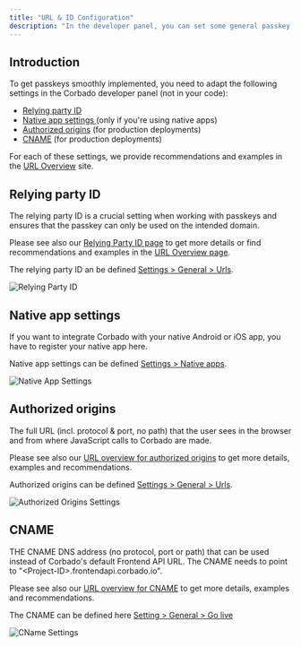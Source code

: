 ```yaml
---
title: "URL & ID Configuration"
description: "In the developer panel, you can set some general passkey configurations."
---
```


## Introduction

To get passkeys smoothly implemented, you need to adapt the following settings in the Corbado developer panel (not in your code):

* [Relying party ID](#relying-party-id)
* [Native app settings ](#native-app-settings)(only if you're using native apps)
* [Authorized origins](#authorized-origins) (for production deployments)
* [CNAME](#cname) (for production deployments)



For each of these settings, we provide recommendations and examples in the [URL Overview](/helpful-guides/url-overview) site.

## Relying party ID

The relying party ID is a crucial setting when working with passkeys and ensures that the passkey can only be used on the intended domain.

Please see also our [Relying Party ID page](/helpful-guides/passkeys/relying-party-id) to get more details or find recommendations and examples in the [URL Overview page](/helpful-guides/url-overview#7-relying-party-id).

The relying party ID an be defined [Settings > General > Urls](https://app.corbado.com/app/settings/general/urls).

![Relying Party ID](/images/overview/signup/passkey-configuration/relying-party-id.webp)


## Native app settings

If you want to integrate Corbado with your native Android or iOS app, you have to register your native app here.

Native app settings can be defined [Settings > Native apps](https://app.corbado.com/app/settings/native-apps).

![Native App Settings](/images/overview/signup/passkey-configuration/native-app-settings.webp)

## Authorized origins

The full URL (incl. protocol & port, no path) that the user sees in the browser and from where JavaScript calls to Corbado are made.

Please see also our [URL overview for authorized origins](/helpful-guides/url-overview#1-authorized-origin) to get more details, examples and recommendations.

Authorized origins can be defined [Settings > General > Urls](https://app.corbado.com/app/settings/general/urls).

![Authorized Origins Settings](/images/overview/signup/passkey-configuration/authorized-origins-settings.webp)



## CNAME

THE CNAME DNS address (no protocol, port or path) that can be used instead of Corbado's default Frontend API URL. The CNAME needs to point to "\<Project-ID>.frontendapi.corbado.io".

Please see also our [URL overview for CNAME](/helpful-guides/url-overview#5-cname) to get more details, examples and recommendations.

The CNAME can be defined here [Setting > General > Go live](https://app.corbado.com/pro-7564790029695092989/app/settings/general/go-live)

![CName Settings](/images/overview/signup/passkey-configuration/cname-settings.webp)


